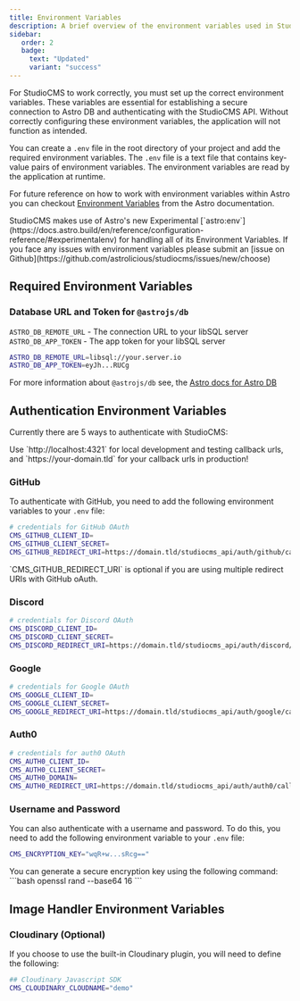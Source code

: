 ```yaml
---
title: Environment Variables
description: A brief overview of the environment variables used in StudioCMS.
sidebar:
   order: 2
   badge:
     text: "Updated"
     variant: "success"
---
```


For StudioCMS to work correctly, you must set up the correct environment variables. These variables are essential for establishing a secure connection to Astro DB and authenticating with the StudioCMS API. Without correctly configuring these environment variables, the application will not function as intended.

You can create a `.env` file in the root directory of your project and add the required environment variables. The `.env` file is a text file that contains key-value pairs of environment variables. The environment variables are read by the application at runtime.

For future reference on how to work with environment variables within Astro you can checkout [Environment Variables](https://docs.astro.build/guides/environment-variables) from the Astro documentation.

<Aside type="note" title="[Experimental] astro:env">
StudioCMS makes use of Astro's new Experimental [`astro:env`](https://docs.astro.build/en/reference/configuration-reference/#experimentalenv) for handling all of its Environment Variables. If you face any issues with environment variables please submit an [issue on Github](https://github.com/astrolicious/studiocms/issues/new/choose)
</Aside>

## Required Environment Variables

### Database URL and Token for `@astrojs/db`

`ASTRO_DB_REMOTE_URL` - The connection URL to your libSQL server
`ASTRO_DB_APP_TOKEN` - The app token for your libSQL server

```bash title=".env"
ASTRO_DB_REMOTE_URL=libsql://your.server.io
ASTRO_DB_APP_TOKEN=eyJh...RUCg
```

<ReadMore>For more information about `@astrojs/db` see, the [Astro docs for Astro DB](https://docs.astro.build/en/guides/astro-db/)</ReadMore>

## Authentication Environment Variables

Currently there are 5 ways to authenticate with StudioCMS:

<Aside type="note" title="Local Development oAuth">
Use `http://localhost:4321` for local development and testing callback urls, and `https://your-domain.tld` for your callback urls in production!
</Aside>

### GitHub

To authenticate with GitHub, you need to add the following environment variables to your `.env` file:

```bash title=".env"
# credentials for GitHub OAuth
CMS_GITHUB_CLIENT_ID=
CMS_GITHUB_CLIENT_SECRET=
CMS_GITHUB_REDIRECT_URI=https://domain.tld/studiocms_api/auth/github/callback
```

<Aside type="note" title="Note">
`CMS_GITHUB_REDIRECT_URI` is optional if you are using multiple redirect URIs with GitHub oAuth.
</Aside>

### Discord

```bash title=".env"
# credentials for Discord OAuth
CMS_DISCORD_CLIENT_ID=
CMS_DISCORD_CLIENT_SECRET=
CMS_DISCORD_REDIRECT_URI=https://domain.tld/studiocms_api/auth/discord/callback
```

### Google

```bash title=".env"
# credentials for Google OAuth
CMS_GOOGLE_CLIENT_ID=
CMS_GOOGLE_CLIENT_SECRET=
CMS_GOOGLE_REDIRECT_URI=https://domain.tld/studiocms_api/auth/google/callback
```

### Auth0

```bash title=".env"
# credentials for auth0 OAuth
CMS_AUTH0_CLIENT_ID=
CMS_AUTH0_CLIENT_SECRET=
CMS_AUTH0_DOMAIN=
CMS_AUTH0_REDIRECT_URI=https://domain.tld/studiocms_api/auth/auth0/callback
```

### Username and Password

You can also authenticate with a username and password. To do this, you need to add the following environment variable to your `.env` file:

```bash title=".env"
CMS_ENCRYPTION_KEY="wqR+w...sRcg=="
```

<Aside type="note" title="Use OpenSSL">
You can generate a secure encryption key using the following command: 
```bash
openssl rand --base64 16
``` 
</Aside>

## Image Handler Environment Variables

### Cloudinary (Optional)

If you choose to use the built-in Cloudinary plugin, you will need to define the following:

```bash title=".env"
## Cloudinary Javascript SDK
CMS_CLOUDINARY_CLOUDNAME="demo"
```